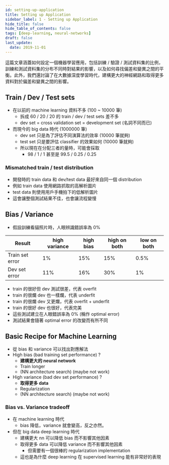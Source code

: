 ```yaml
---
id: setting-up-application
title: Setting up Application
sidebar_label: 1 - Setting up Application
hide_title: false
hide_table_of_contents: false
tags: [deep-learning, neural-networks]
draft: false
last_update:
  date: 2019-11-01
---
```


這篇文章涵蓋如何設定一個機器學習應用，包括訓練 / 驗證 / 測試資料集的比例，訓練和測試資料集的分布不同時對結果的影響，以及如何尋找偏差和變異之間的平衡。此外，我們還討論了在大數據深度學習時代，建構更大的神經網路和取得更多資料對於偏差和變異之間的影響。

## Train / Dev / Test sets

- 在以前的 machine learning 資料不多 (100 ~ 10000 筆)
  - 拆成 60 / 20 / 20 的 train / dev / test sets 差不多
  - dev set = cross validation set = development set (名詞不同而已)
- 而現今的 big data 時代 (1000000 筆)
  - dev set 只是為了評估不同演算法的效率 (10000 筆就夠)
  - test set 只是要評估 classifier 的效果如何 (10000 筆就夠)
  - 所以現在在分配三者的量時，可能會採取
    - 98 / 1 / 1 甚至是 99.5 / 0.25 / 0.25

### Mismatched train / test distribution

- 開發時的 train data 和 dev/test data 最好來自同一個 distribution
- 例如 train data 使用網路抓取的高解析圖片
- test data 則使用用戶手機拍下的低解析圖片
- 這會讓整個測試結果不佳，也會讓流程變慢

## Bias / Variance

- 假設訓練看貓照片時，人眼辨識錯誤率為 0%

| Result          | high variance | high bias | high on both | low on both |
| --------------- | ------------- | --------- | ------------ | ----------- |
| Train set error | 1%            | 15%       | 15%          | 0.5%        |
| Dev set error   | 11%           | 16%       | 30%          | 1%          |

- train 的很好但 dev 測試很差，代表 overfit
- train 的很爛 dev 也一樣爛，代表 underfit
- train 的很爛 dev 又更爛，代表 overfit + underfit
- train 的很好 dev 也很好，代表完美
- 這些測試建立在人眼錯誤率為 0% (稱作 optimal error)
- 測試結果會隨著 optimal error 的改變而有所不同

## Basic Recipe for Machine Learning

- 從 bias 和 variance 可以找出對應解法
- High bias (bad training set performance) ?
  - **建構更大的 neural network**
  - Train longer
  - (NN architecture search) (maybe not work)
- High variance (bad dev set performance) ?
  - **取得更多 data**
  - Regularization
  - (NN architecture search) (maybe not work)

### Bias vs. Variance tradeoff

- 在 machine learning 時代
  - bias 降低，variance 就會變高，反之亦然。
- 但在 big data deep learning 時代
  - 建構更大 nn 可以降低 bias 而不影響其他因素
  - 取得更多 data 可以降低 variance 而不影響其他因素
    - 但需要有一個很棒的 regularization implementation
  - 這也是為什麼 deep learning 在 supervised learning 能有非常好的表現
